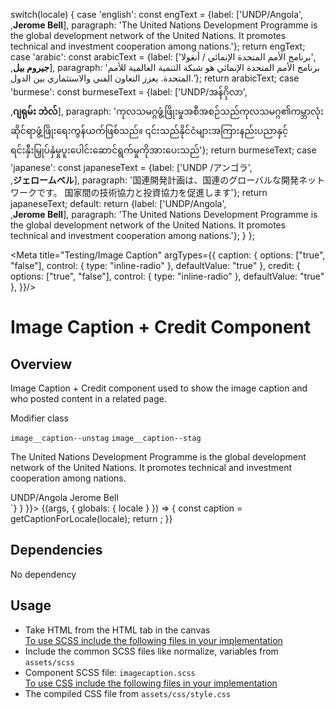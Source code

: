 
  switch(locale) {
    case 'english': const engText = {label: ['UNDP/Angola',<br/>,<strong>Jerome Bell</strong>], paragraph: 'The United Nations Development Programme is the global development network of the United Nations. It promotes technical and investment cooperation among nations.'}; return engText;
    case 'arabic': const arabicText = {label: ['برنامج الأمم المتحدة الإنمائي / أنغولا',<br/>,<strong>جيروم بيل</strong>], paragraph: 'برنامج الأمم المتحدة الإنمائي هو شبكة التنمية العالمية للأمم المتحدة. يعزز التعاون الفني والاستثماري بين الدول.'}; return arabicText;
    case 'burmese': const burmeseText = {label: ['UNDP/အန်ဂိုလာ',<br/>,<strong>ဂျရုမ်း ဘဲလ်</strong>], paragraph: 'ကုလသမဂ္ဂဖွံ့ဖြိုးမှုအစီအစဉ်သည်ကုလသမဂ္ဂ၏ကမ္ဘာလုံးဆိုင်ရာဖွံ့ဖြိုးရေးကွန်ယက်ဖြစ်သည်။ ၎င်းသည်နိုင်ငံများအကြားနည်းပညာနှင့်ရင်းနှီးမြှုပ်နှံမှုပူးပေါင်းဆောင်ရွက်မှုကိုအားပေးသည်'}; return burmeseText;
    case 'japanese': const japaneseText = {label: ['UNDP /アンゴラ',<br/>,<strong>ジェロームベル</strong>], paragraph: '国連開発計画は、国連のグローバルな開発ネットワークです。 国家間の技術協力と投資協力を促進します'}; return japaneseText;
    default:
      return {label: ['UNDP/Angola',<br/>,<strong>Jerome Bell</strong>], paragraph: 'The United Nations Development Programme is the global development network of the United Nations. It promotes technical and investment cooperation among nations.'};
  }
};

<Meta title="Testing/Image Caption" 
argTypes={{
    caption: {
      options: ["true", "false"],
      control: { type: "inline-radio" },
      defaultValue: "true"
    },
    credit: {
      options: ["true", "false"],
      control: { type: "inline-radio" },
      defaultValue: "true"
    },
  }}/>

<style>{`
 .subheading {
    font-weight: 600;
    font-size: 20px;
    color: #333333;
    line-height: 24px;
    margin-bottom: 12px;
    margin-top: 12px;
  }
  .sbdocs .sbdocs-p,
  .sbdocs .sbdocs-li{
    font-size: 1rem;
  }
  .sbdocs .sbdocs-h2 {
    border-bottom: none;
  }
  .css-1h4ytzj code {
    padding-right: 10px;
    width: 100%;
    font-size: 14px;
    line-height: 16px;
      background: black;
  }
`}</style>

# Image Caption + Credit Component

## Overview

Image Caption + Credit component used to show the image caption and who posted content in a related page.

<div className="subheading">Modifier class</div>

<code>image__caption--unstag</code> <code>image__caption--stag</code>

<Canvas>
  <Story parameters={{ docs: { source: { code: `<figcaption class="image__caption">
    <p>
      The United Nations Development Programme is the global development network
      of the United Nations. It promotes technical and investment cooperation
      among nations.
    </p>
    <div class="image--author">
      <span class="author__caption author--label">UNDP/Angola</span>
      <span class="author__caption author--name">Jerome Bell</span>
    </div>
  </figcaption>
  `} } }}>
    {(args, { globals: { locale } }) => {
      const caption = getCaptionForLocale(locale);
      return <Imagecaption label={caption.label} paragraph={caption.paragraph} {...args}></Imagecaption>;
    }}
  </Story>
</Canvas>


## Dependencies

No dependency

## Usage

<ul>
<li>Take HTML from the HTML tab in the canvas</li>
<u>To use SCSS include the following files in your implementation</u>
<li>Include the common SCSS files like normalize, variables from <code>assets/scss</code></li>
<li>Component SCSS file: <code>imagecaption.scss</code></li>
<u>To use CSS include the following files in your implementation</u>
<li>The compiled CSS file from <code>assets/css/style.css</code></li>
</ul>
